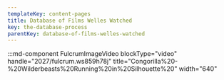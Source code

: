 ```yaml
---
templateKey: content-pages
title: Database of Films Welles Watched
key: the-database-process
parentKey: database-of-films-welles-watched
---
```

:::md-component FulcrumImageVideo blockType="video" handle="2027/fulcrum.ws859h78j" title="Congorilla%20-%20Wilderbeasts%20Running%20in%20Silhouette%20" width="640"
